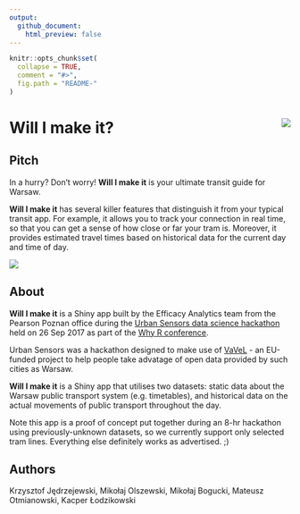 ```yaml
---
output:
  github_document:
    html_preview: false
---
```


<!-- README.md is generated from README.Rmd. Please edit that file -->

```r
knitr::opts_chunk$set(
  collapse = TRUE,
  comment = "#>",
  fig.path = "README-"
)
```

# Will I make it? <img src="graphs/pearson_logo.png" align="right" />

## Pitch
In a hurry? Don't worry! **Will I make it** is your ultimate transit guide for Warsaw. 

**Will I make it** has several killer features that distinguish it from your typical transit app. For example, it allows you to track your connection in real time, so that you can get a sense of how close or far your tram is. Moreover, it provides estimated travel times based on historical data for the current day and time of day.

<img src="graphs/czyzdaze.png" align="center"/>

## About
**Will I make it** is a Shiny app built by the Efficacy Analytics team from the Pearson Poznan office during the [Urban Sensors data science hackathon](http://whyr.pl/hackathon/) held on 26 Sep 2017 as part of the [Why R conference](http://whyr.pl).

Urban Sensors was a hackathon designed to make use of [VaVeL](http://www.vavel-project.eu) - an EU-funded project to help people take advatage of open data provided by such cities as Warsaw.

**Will I make it** is a Shiny app that utilises two datasets: static data about the Warsaw public transport system (e.g. timetables), and historical data on the actual movements of public transport throughout the day.

Note this app is a proof of concept put together during an 8-hr hackathon using previously-unknown datasets, so we currently support only selected tram lines. Everything else definitely works as advertised. ;)

## Authors
Krzysztof Jędrzejewski, Mikołaj Olszewski, Mikołaj Bogucki, Mateusz Otmianowski, Kacper Łodzikowski